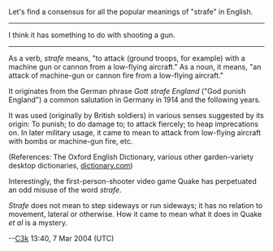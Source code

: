 Let's find a consensus for all the popular meanings of "strafe" in English.

-----

I think it has something to do with shooting a gun.

-----

As a verb, ''strafe'' means, "to attack (ground troops, for example) with a machine gun or cannon from a low-flying aircraft." As a noun, it means, "an attack of machine-gun or cannon fire from a low-flying aircraft."

It originates from the German phrase ''Gott strafe England'' ("God punish England") a common salutation in Germany in 1914 and the following years.

It was used (originally by British soldiers) in various senses suggested by its origin: To punish; to do damage to; to attack fiercely; to heap imprecations on. In later military usage, it came to mean to attack from low-flying aircraft with bombs or machine-gun fire, etc. 

(References: The Oxford English Dictionary, various other garden-variety desktop dictionaries, [http://www.dictionary.com dictionary.com])

Interestingly, the first-person-shooter video game Quake has perpetuated an odd misuse of the word ''strafe''.

''Strafe'' does not mean to step sideways or run sideways; it has no relation to movement, lateral or otherwise. How it came to mean what it does in Quake ''et al'' is a mystery.

--[[User:C3k|C3k]] 13:40, 7 Mar 2004 (UTC)